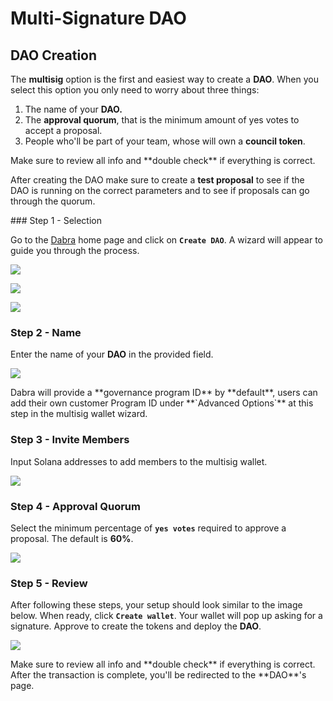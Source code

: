 
# Multi-Signature DAO

## DAO Creation

The **multisig** option is the first and easiest way to create a **DAO**. When you select this option you only need to worry about three things:

1. The name of your **DAO.**
2. The **approval quorum**, that is the minimum amount of yes votes to accept a proposal.
3. People who'll be part of your team, whose will own a **council token**.


<Callout type="warning" emoji="⚠️">
Make sure to review all info and **double check** if everything is correct.

After creating the DAO make sure to create a **test proposal** to see if the DAO is running on the correct parameters and to see if proposals can go through the quorum.

</Callout>

<Steps>
### Step 1 - Selection

Go to the [Dabra](https://app.dabra.app/daos) home page and click on **`Create DAO`**. A wizard will appear to guide you through the process​.

![](../../source/createadao/multisigdao_step1.png)

![](../../source/createadao/multisigdao_step2.png)

![](../../source/createadao/multisigdao_step3.png)

### Step 2 - Name

Enter the name of your **DAO** in the provided field​.

![](../../source/createadao/multisigdao_step4.png)

<Callout type="info" emoji="ℹ️">
Dabra will provide a **governance program ID** by **default**, users can add their own customer Program ID under **`Advanced Options`** at this step in the multisig wallet wizard.
</Callout>

### Step 3 - Invite Members

Input Solana addresses to add members to the multisig wallet​.

![](../../source/createadao/multisigdao_step5.png)

### Step 4 - Approval Quorum

Select the minimum percentage of **`yes votes`** required to approve a proposal. The default is **60%**.

![](../../source/createadao/multisigdao_step6.png)

### Step 5 - Review

After following these steps, your setup should look similar to the image below. When ready, click **`Create wallet`**. Your wallet will pop up asking for a signature. Approve to create the tokens and deploy the **DAO**​.

![](../../source/createadao/multisigdao_step7.png)
</Steps>

<Callout type="warning" emoji="⚠️">
Make sure to review all info and **double check** if everything is correct.
</Callout>

<Callout type="info" emoji="ℹ️">
After the transaction is complete, you'll be redirected to the **DAO**'s page.
</Callout>
